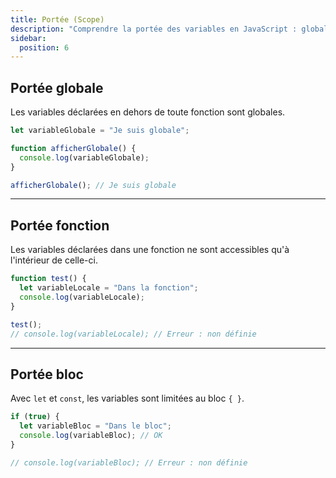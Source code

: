 ```yaml
---
title: Portée (Scope)
description: "Comprendre la portée des variables en JavaScript : globale, fonction et bloc."
sidebar:
  position: 6
---
```


## Portée globale

Les variables déclarées en dehors de toute fonction sont globales.

```js
let variableGlobale = "Je suis globale";

function afficherGlobale() {
  console.log(variableGlobale);
}

afficherGlobale(); // Je suis globale
```

---

## Portée fonction

Les variables déclarées dans une fonction ne sont accessibles qu'à l'intérieur de celle-ci.

```js
function test() {
  let variableLocale = "Dans la fonction";
  console.log(variableLocale);
}

test();
// console.log(variableLocale); // Erreur : non définie
```

---

## Portée bloc

Avec `let` et `const`, les variables sont limitées au bloc `{ }`.

```js
if (true) {
  let variableBloc = "Dans le bloc";
  console.log(variableBloc); // OK
}

// console.log(variableBloc); // Erreur : non définie
```
